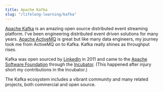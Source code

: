 ```yaml
---
title: Apache Kafka
slug: "/lifelong-learning/kafka"
---
```

[Apache Kafka](https://kafka.apache.org/) is an amazing open source distributed event streaming platform.
I've been engineering distributed event driven solutions for many years. [Apache ActiveMQ](http://activemq.apache.org/)
is great but like many data engineers, my journey took me from ActiveMQ on to Kafka. Kafka really shines as throughput
rises.

Kafka was open sourced by [LinkedIn](https://linkedin.com) in 2011 and came to the
[Apache Software Foundation](https://www.apache.org/) through the [Incubator](https://incubator.apache.org/).
(This happened after injury short my contributions in the Incubator.)

The Kafka ecosystem includes a vibrant community and many related projects, both commercial and open source.



